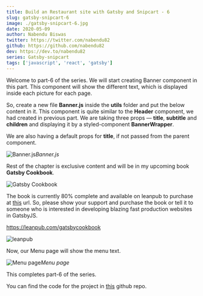 ```yaml
---
title: Build an Restaurant site with Gatsby and Snipcart - 6
slug: gatsby-snipcart-6
image: ./gatsby-snipcart-6.jpg
date: 2020-05-09
author: Nabendu Biswas
twitter: https://twitter.com/nabendu82
github: https://github.com/nabendu82
dev: https://dev.to/nabendu82
series: Gatsby-snipcart
tags: ['javascript', 'react', 'gatsby']
---
```


Welcome to part-6 of the series. We will start creating Banner component in this part. This component will show the different text, which is displayed inside each picture for each page.

So, create a new file **Banner.js** inside the **utils** folder and put the below content in it. This component is quite similar to the **Header** component, we had created in previous part. We are taking three props — **title**, **subtitle** and **children** and displaying it by a styled-component **BannerWrapper**.

We are also having a default props for **title**, if not passed from the parent component.

![Banner.js](https://res.cloudinary.com/dxkxvfo2o/image/upload/v1589981624/6-restro/1_vbbkkr.png)*Banner.js*

Rest of the chapter is exclusive content and will be in my upcoming book **Gatsby Cookbook**.

<div className={styles.image__small}>

![Gatsby Cookbook](https://res.cloudinary.com/dxkxvfo2o/image/upload/v1589892514/Gatsby_rnjo2t.png)

</div>

The book is currently 80% complete and available on leanpub to purchase at [this](https://leanpub.com/gatsbycookbook) url. So, please show your support and purchase the book or tell it to someone who is interested in developing blazing fast production websites in GatsbyJS.

https://leanpub.com/gatsbycookbook

![leanpub](https://res.cloudinary.com/dxkxvfo2o/image/upload/v1591207471/dev30andUp/leanpub_kfrpls.png)

Now, our Menu page will show the menu text.

![Menu page](https://res.cloudinary.com/dxkxvfo2o/image/upload/v1589981629/6-restro/11_ouug6c.png)*Menu page*

This completes part-6 of the series.

You can find the code for the project in [this](https://github.com/nabendu82/restaurant-gatsby) github repo.
